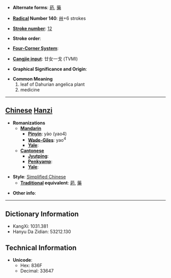 * '''Alternate forms''': [[葯]], [[藥]]

* '''[[Wiktionary:Chinese radical index| Radical]] Number 140''': [[Wiktionary:Chinese radical index 艸|艸]]+6 strokes

* '''[[Wiktionary:Chinese total strokes index|Stroke number]]''': [[Wiktionary:Chinese total strokes index 12|12]]

* '''Stroke order''': 

* '''[[Wiktionary:Chinese four corner index|Four-Corner System]]''': 

* '''[[Wiktionary:Chinese Cangjie index|Cangjie input]]''': 廿女一戈 (TVMI)

* '''Graphical Significance and Origin''': 

* '''Common Meaning'''
*#leaf of Dahurian angelica plant
*# medicine


----

== [[Chinese]] [[Hanzi]] ==

* '''Romanizations'''
** '''[[Mandarin]]'''
*** '''[[Pinyin]]''': yào (yao4)
*** '''[[Wade-Giles]]''': yao<sup>4</sup>
*** '''[[Yale]]''': 
** '''[[Cantonese]]'''
*** '''[[Jyutping]]''':
*** '''[[Penkyamp]]''': 
*** '''[[Yale]]''': 

* '''Style''': [[Simplified Chinese]] 
** '''[[Traditional Chinese|Traditional]] equivalent''': [[葯]], [[藥]]

* '''Other info''': 

----

== Dictionary Information ==

* KangXi: 1031.381
* Hanyu Da Zidian: 53212.130

== Technical Information ==

* '''Unicode''':
** Hex: 836F
** Decimal: 33647